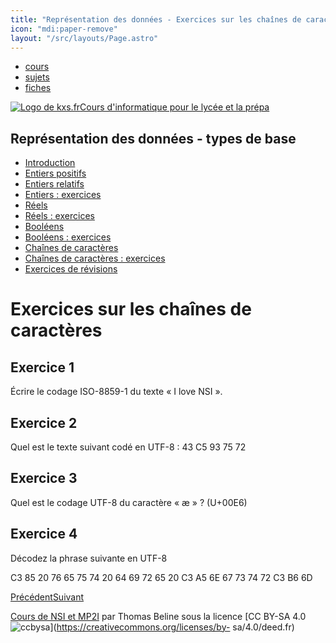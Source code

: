 ```yaml
---
title: "Représentation des données - Exercices sur les chaînes de caractères"
icon: "mdi:paper-remove"
layout: "/src/layouts/Page.astro"
---
```


  * [cours](https://kxs.fr/cours/)
  * [sujets](https://kxs.fr/sujets/)
  * [fiches](https://kxs.fr/fiches/)

[![Logo de kxs.fr](/img/logo.svg)](https://kxs.fr/)[Cours d'informatique pour
le lycée et la prépa](https://kxs.fr/cours/)

## Représentation des données - types de base

  * [Introduction](.)
  * [Entiers positifs](entiers-positifs)
  * [Entiers relatifs](entiers-relatifs)
  * [Entiers : exercices](entiers-exercices)
  * [Réels](reels)
  * [Réels : exercices](reels-exercices)
  * [Booléens](booleens)
  * [Booléens : exercices](booleens-exercices)
  * [Chaînes de caractères](chaines-caracteres)
  * [Chaînes de caractères : exercices](chaines-caracteres-exercices)
  * [Exercices de révisions](revisions-exercices)

# Exercices sur les chaînes de caractères

## Exercice 1

Écrire le codage ISO-8859-1 du texte « I love NSI ».

## Exercice 2

Quel est le texte suivant codé en UTF-8 : 43 C5 93 75 72

## Exercice 3

Quel est le codage UTF-8 du caractère « æ » ? (U+00E6)

## Exercice 4

Décodez la phrase suivante en UTF-8

C3 85 20 76 65 75 74 20 64 69 72 65 20 C3 A5 6E 67 73 74 72 C3 B6 6D

[Précédent](chaines-caracteres)[Suivant](revisions-exercices)

[Cours de NSI et MP2I](https://kxs.fr/cours/) par Thomas Beline sous la
licence [CC BY-SA 4.0
![ccbysa](/img/ccbysa.svg)](https://creativecommons.org/licenses/by-
sa/4.0/deed.fr)

